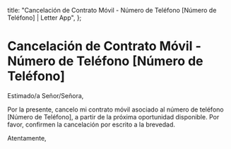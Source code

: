   title: "Cancelación de Contrato Móvil - Número de Teléfono [Número de Teléfono] | Letter App",
};

# Cancelación de Contrato Móvil - Número de Teléfono [Número de Teléfono]

Estimado/a Señor/Señora,

Por la presente, cancelo mi contrato móvil asociado al número de teléfono [Número de Teléfono], a partir de la próxima oportunidad disponible. Por favor, confirmen la cancelación por escrito a la brevedad.

Atentamente,
